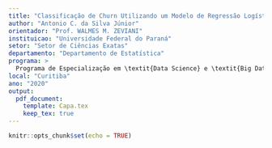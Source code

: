 ```yaml
---
title: "Classificação de Churn Utilizando um Modelo de Regressão Logística Binária"
author: "Antonio C. da Silva Júnior"
orientador: "Prof. WALMES M. ZEVIANI"
instituicao: "Universidade Federal do Paraná"
setor: "Setor de Ciências Exatas"
departamento: "Departamento de Estatística"
programa: >
  Programa de Especialização em \textit{Data Science} e \textit{Big Data}
local: "Curitiba"
ano: "2020"
output:
  pdf_document:
    template: Capa.tex
    keep_tex: true
---
```


```r
knitr::opts_chunk$set(echo = TRUE)
```

